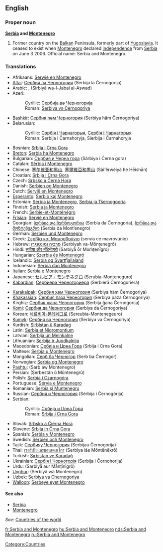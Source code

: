 ==English==
===Proper noun===
'''[[Serbia]] and [[Montenegro]]'''

# Former country on the [[Balkan]] Peninsula, formerly part of [[Yugoslavia]]. It ceased to exist when [[Montenegro]] declared [[independence]] from [[Serbia]] on June 3 2006. Official name: Serbia and Montenegro. 

===Translations===
{{top}}
*Afrikaans: [[Serwië en Montenegro]]
*[[Altai]]: [[Сербия ла Черногория]] (Serbija la Černogorija)
*Arabic: {{ARchar|[[صربيا والجبل الاسود]]}}, {{ARchar|[[صربيا والجبل الأسود]]}} (Sirbiyā wa-l-Jabal al-Aswad)
*Azeri:
*:Cyrillic: [[Сербија вə Черногорија]]
*:Roman: [[Serbiya və Çernoqoriya]]
*[[Bashkir]]: [[Сербия һәм Черногория]] (Serbiya häm Černogoriya)
*Belarusian:
*:Cyrillic: [[Сэрбія і Чарнагорыя]], [[Сербія і Чарнагорыя]]
*:Roman: Serbija i Čarnahoryja, Sierbija i Čarnahoryja
*Bosnian: [[Srbija i Crna Gora]] {{f}}
*[[Breton]]: [[Serbia ha Montenegro]]
*Bulgarian: [[Сърбия и Черна гора]] (Sǎrbiya i Černa gora)
*Catalan: [[Sèrbia i Montenegro]]
*Chinese: [[塞尔维亚和黑山]], [[塞爾維亞和黒山]] (Sài'ěrwéiyà hé Hēishān)
*Croatian: [[Srbija i Crna Gora]] {{f}}
*Czech: [[Srbsko a Černá Hora]]
*Danish: [[Serbien og Montenegro]]
*Dutch: [[Servië en Montenegro]]
*[[Esperanto]]: [[Serbio kaj Montenegro]]
*Estonian: [[Serbia ja Montenegro]], [[Serbia ja Tšernogooria]]
*Finnish: [[Serbia ja Montenegro]]
*French: [[Serbie-et-Monténégro]]
*[[Frisian]]: [[Servië en Montenegro]]
*Georgian: [[სერბია და ჩერნოგორია]] (Serbia da Černogoria), [[სერბია და მონტენეგრო]] (Serbia da Mont‘enegro)
*German: [[Serbien und Montenegro]]
*Greek: [[Σερβία και Μαυροβούνιο]] (servía ce mavrovúnio) {{f}}
*Hebrew: [[סרביה ומונטנגרו]] (Serbiyah va-Mônṭenegrô)
*Hindi: [[सर्बिया और मोंटेनीगरो]] (Sarbiyā ōr Moṁṭenīgro)
*Hungarian: [[Szerbia és Montenegró]]
*Icelandic: [[Serbía og Svartfjallaland]]
*Indonesian: [[Serbia dan Montenegro]]
*Italian: [[Serbia e Montenegro]]
*Japanese: [[セルビア・モンテネグロ]] (Serubia-Monteneguro)
*[[Kabardian]]: [[Сербиерэ Черногориерэ]] (Serbieră Černogorieră)
{{mid}}
*[[Karakalpak]]: [[Сербия ҳәм Черногория]] (Serbiya häm Černogoriya)
*[[Khakassian]]: [[Сербия паза Черногория]] (Serbiya paza Černogoriya)
*Kirghiz: [[Сербия жана Черногория]] (Serbija ǧana Černogorija)
*[[Komi]]: [[Сербия да Черногория]] (Serbiya da Čеrnogoriya)
*Korean: [[세르비아-몬테네그로]] (Sereubia-Montenegeuro)
*[[Kumyk]]: [[Сербия ва Черногория]] (Serbiya va Černogoriya)
*Kurdish: [[Sirbîstan û Karadag]]
*Latin: [[Serbia et Nigromontium]]
*Latvian: [[Serbija un Melnkalne]]
*Lithuanian: [[Serbija ir Juodkalnija]]
*Macedonian: [[Србија и Црна Гора]] (Srbija i Crna Gora)
*Maltese: [[Serbja u Montenegro]]
*Mongolian: [[Серб ба Черногор]] (Serb ba Černogor)
*Norwegian: [[Serbia og Montenegro]]
*[[Pashtu]]: {{FAchar|[[صرب او مونتې نېګرو]]}} (Sarb aw Montenegro)
*Persian: {{FAchar|[[صربستان و مونته‌نگرو]]}} (Ṣerbestân û Mûntenegrû)
*Polish: [[Serbia i Czarnogóra]]
*Portuguese: [[Sérvia e Montenegro]]
*Romanian: [[Serbia şi Muntenegru]]
*Russian: [[Сербия и Черногория]] (Sérbija i Černogórija)
*Serbian:
*:Cyrillic: [[Србија и Црна Гора]] {{f}}
*:Roman: [[Srbija i Crna Gora]] {{f}}
*Slovak: [[Srbsko a Čierna Hora]]
*Slovene: [[Srbija in Črna Gora]] {{f}}
*Spanish: [[Serbia y Montenegro]]
*Swedish: [[Serbien och Montenegro]]
*Tajik: [[Сербияу Черногория]] (Serbijau Černogorija)
*Thai: [[เซอร์เบียและมอนเตเนโกร]] (Serbìya láe Mŏntēnēkrō)
*Turkish: [[Sırbistan ve Karadağ]]
*Ukrainian: [[Сербія і Чорногорія]] (Serbija i Čornohorija)
*Urdu: {{URchar|[[سربیا اور مانٹی نیگرو]]}} (Sarbiyā aur Mānṭînîgrô)
*[[Uyghur]]: {{FAchar|[[ﺳﯧﺮﺑﯩﻴﻪ ﯞﻩ ﻣﻮﻧﺘﯧﻨﯧﮕﺮﻭ]]}} (Serbiyä wä Montenegro)
*Uzbek: [[Serbiya va Chernogoriya]]
*[[Walloon]]: [[Serbeye eyet Montenegro]]
{{bottom}}

====See also====
*[[Serbia]]
*[[Montenegro]]

''See'': [[Countries of the world]]

[[Category:Countries]]

[[fr:Serbia and Montenegro]]
[[hu:Serbia and Montenegro]]
[[nds:Serbia and Montenegro]]
[[ru:Serbia and Montenegro]]